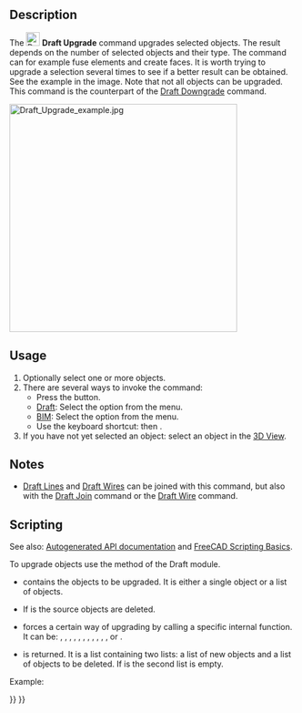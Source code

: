 <languages/>

{{Docnav
|[[Draft_Split|Split]]
|[[Draft_Downgrade|Downgrade]]
|[[Draft_Workbench|Draft]]
|IconL=Draft_Split.svg
|IconR=Draft_Downgrade.svg
|IconC=Workbench_Draft.svg
}}

<div class="mw-translate-fuzzy">
{{GuiCommand/tr
|Name=Draft Upgrade
|Name/tr=Yükselt
|Workbenches=[[Draft_Workbench/tr|Draft]], [[Arch_Workbench/tr|Arch]]
|MenuLocation=Draft → Upgrade
|Shortcut={{KEY|U}} {{KEY|P}}
|SeeAlso=[[Draft Downgrade/tr|Draft Downgrade]]
}}
</div>

==Description==

The [[Image:Draft_Upgrade.svg|24px]] '''Draft Upgrade''' command upgrades selected objects. The result depends on the number of selected objects and their type. The command can for example fuse elements and create faces. It is worth trying to upgrade a selection several times to see if a better result can be obtained. See the example in the image. Note that not all objects can be upgraded. This command is the counterpart of the [[Draft_Downgrade|Draft Downgrade]] command.

[[Image:Draft_Upgrade_example.jpg|400px]]
{{Caption|An open non-editable wire is upgraded to a closed wire, and then to a face. A closed non-editable square wire is also upgraded to a face. The two faces are then upgraded to create a compound, which is finally upgraded to a single editable Draft Wire.}}

==Usage==

# Optionally select one or more objects.
# There are several ways to invoke the command:
#* Press the {{Button|[[Image:Draft_Upgrade.svg|16px]] [[Draft_Upgrade|Upgrade]]}} button.
#* [[Draft_Workbench|Draft]]: Select the {{MenuCommand|Modification → [[Image:Draft_Upgrade.svg|16px]] Upgrade}} option from the menu.
#* [[BIM_Workbench|BIM]]: Select the {{MenuCommand|Modify → [[Image:Draft_Upgrade.svg|16px]] Upgrade}} option from the menu.
#* Use the keyboard shortcut: {{KEY|U}} then {{KEY|P}}.
# If you have not yet selected an object: select an object in the [[3D_View|3D View]].

==Notes==

* [[Draft_Line|Draft Lines]] and [[Draft_Wire|Draft Wires]] can be joined with this command, but also with the [[Draft_Join|Draft Join]] command or the [[Draft_Wire|Draft Wire]] command.

==Scripting==

See also: [https://freecad.github.io/SourceDoc/ Autogenerated API documentation] and [[FreeCAD Scripting Basics|FreeCAD Scripting Basics]].

To upgrade objects use the {{incode|upgrade}} method of the Draft module.

{{Code|code=
upgrade_list = upgrade(objects, delete=False, force=None)
}}

* {{incode|objects}} contains the objects to be upgraded. It is either a single object or a list of objects.
* If {{incode|delete}} is {{incode|True}} the source objects are deleted.
* {{incode|force}} forces a certain way of upgrading by calling a specific internal function. It can be: {{incode|"makeCompound"}}, {{incode|"closeGroupWires"}}, {{incode|"makeSolid"}}, {{incode|"closeWire"}}, {{incode|"turnToParts"}}, {{incode|"makeFusion"}}, {{incode|"makeShell"}}, {{incode|"makeFaces"}}, {{incode|"draftify"}}, {{incode|"joinFaces"}}, {{incode|"makeSketchFace"}}, {{incode|"makeWires"}} or {{incode|"turnToLine"}}.
* {{incode|upgrade_list}} is returned. It is a list containing two lists: a list of new objects and a list of objects to be deleted. If {{incode|delete}} is {{incode|True}} the second list is empty.

Example:

{{Code|code=
import FreeCAD as App
import Draft

doc = App.newDocument()

circle = Draft.make_circle(1000)
rectangle = Draft.make_rectangle(2000, 800)
doc.recompute()

add_list1, delete_list1 = Draft.upgrade([circle, rectangle], delete=False)

line1 = Draft.make_line(App.Vector(2000, 0, 0), App.Vector(2500, 1500, 0))
line2 = Draft.make_line(App.Vector(2500, 1500, 0), App.Vector(3000, -1000, 0))
doc.recompute()

add_list2, delete_list2 = Draft.upgrade([line1, line2], delete=False)

simple_wire = add_list2[0]
add_list3, delete_list3 = Draft.upgrade(simple_wire, delete=False)

closed_wire = add_list3[0]
add_list4, delete_list4 = Draft.upgrade(closed_wire, delete=False)

face = add_list4[0]
add_list5, delete_list5 = Draft.upgrade(face, delete=False)

doc.recompute()
}}


{{Docnav
|[[Draft_Split|Split]]
|[[Draft_Downgrade|Downgrade]]
|[[Draft_Workbench|Draft]]
|IconL=Draft_Split.svg
|IconR=Draft_Downgrade.svg
|IconC=Workbench_Draft.svg
}}

{{Draft Tools navi{{#translation:}}}}
{{Userdocnavi{{#translation:}}}}